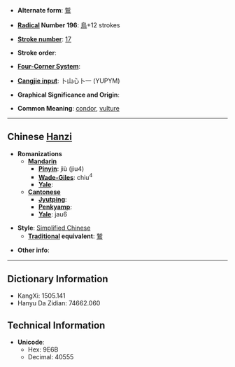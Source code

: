 * '''Alternate form''': [[鷲]]

* '''[[Wiktionary:Chinese radical index| Radical]] Number 196''': [[Wiktionary:Chinese radical index 鳥|鳥]]+12 strokes

* '''[[Wiktionary:Chinese total strokes index|Stroke number]]''': [[Wiktionary:Chinese total strokes index 17|17]]

* '''Stroke order''': 

* '''[[Wiktionary:Chinese four corner index|Four-Corner System]]''': 

* '''[[Wiktionary:Chinese Cangjie index|Cangjie input]]''': 卜山心卜一 (YUPYM)

* '''Graphical Significance and Origin''': 

* '''Common Meaning''': [[condor]], [[vulture]]

----

== Chinese [[Hanzi]] ==

* '''Romanizations'''
** '''[[Mandarin]]'''
*** '''[[Pinyin]]''': jiù (jiu4)
*** '''[[Wade-Giles]]''': chiu<sup>4</sup>
*** '''[[Yale]]''': 
** '''[[Cantonese]]'''
*** '''[[Jyutping]]''':
*** '''[[Penkyamp]]''': 
*** '''[[Yale]]''': jau6

* '''Style''': [[Simplified Chinese]] 
** '''[[Traditional Chinese|Traditional]] equivalent''': [[鷲]]

* '''Other info''': 

----

== Dictionary Information ==

* KangXi: 1505.141
* Hanyu Da Zidian: 74662.060

== Technical Information ==

* '''Unicode''':
** Hex: 9E6B
** Decimal: 40555